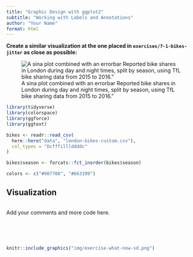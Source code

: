 ```yaml
---
title: "Graphic Design with ggplot2"
subtitle: "Working with Labels and Annotations"
author: "Your Name"
format: html
---
```


**Create a similar visualization at the one placed in `exercises/7-1-bikes-jitter` as close as possible:**

![A sina plot combined with an errorbar Reported bike shares in London during day and night times, split by season, using TfL bike sharing data from 2015 to 2016."](exercises/7-1-bikes-jitter/jittered-errorbars.png)

```r
library(tidyverse)
library(colorspace)
library(ggforce)
library(ggtext)

bikes <- readr::read_csv(
  here::here("data", "london-bikes-custom.csv"),
  col_types = "Dcfffilllddddc"
)

bikes$season <- forcats::fct_inorder(bikes$season)

colors <- c("#987708", "#663399")
```

## Visualization

```r

```

Add your comments and more code here.


<br><br><br>
```r
knitr::include_graphics("img/exercise-what-now-sd.png")
```
